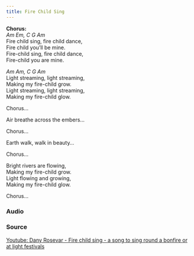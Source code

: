 ```yaml
---
title: Fire Child Sing
---
```


  
**Chorus:**  
*Am Em, C G Am*  
Fire child sing, fire child dance,  
Fire child you’ll be mine.  
Fire-child sing, fire child dance,  
Fire-child you are mine.  
 
*Am Am, C G Am*  
Light streaming, light streaming,  
Making my fire-child grow.  
Light streaming, light streaming,  
Making my fire-child glow.  

Chorus...  
  
Air breathe across the embers…  

Chorus...  
  
Earth walk, walk in beauty…  

Chorus... 
  
Bright rivers are flowing,  
Making my fire-child grow.  
Light flowing and growing,  
Making my fire-child glow.  

Chorus...  

### Audio

<AudioComponent source="/audio/fire-child-sing.m4a"/>

### Source  
[Youtube: Dany Rosevar - Fire child sing - a song to sing round a bonfire or at light festivals
](https://www.youtube.com/watch?v=iOg7iIcYqUI)   
  
